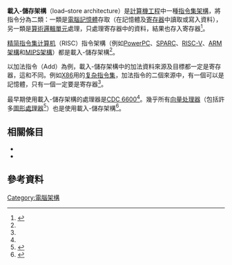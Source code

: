 '''載入-儲存架構'''（load–store architecture）是[[計算機工程|計算機工程]]中一種[[指令集架構|指令集架構]]，將指令分為二類：一類是[[電腦記憶體|電腦記憶體]]存取（在記憶體及[[寄存器|寄存器]]中讀取或寫入資料），另一類是[[算術邏輯單元|算術邏輯單元]]處理，只處理寄存器中的資料，結果也存入寄存器<ref name=Flynn>
{{cite book
 | title=Computer architecture: pipelined and parallel processor design
 | url=https://archive.org/details/computerarchitec0000flyn
 | author=Michael J. Flynn
 | year=1995
 | isbn=0867202041
}}</ref>{{rp|9-12}}。

[[精简指令集计算机|精简指令集计算机]]（RISC）指令架構（例如[[PowerPC|PowerPC]]、[[SPARC|SPARC]]、[[RISC-V|RISC-V]]、[[ARM架構|ARM架構]]和[[MIPS架構|MIPS架構]]）都是載入-儲存架構<ref name=Flynn/>{{rp|9–12}}。

以加法指令（Add）為例，載入-儲存架構中的加法資料來源及目標都一定是寄存器，這和{{le|暫存器記憶體架構|Register memory architecture}}不同。例如[[X86|X86]]用的[[复杂指令集|复杂指令集]]，加法指令的二個來源中，有一個可以是記憶體，只有一個一定要是寄存器<ref name=Flynn/>{{rp|9–12}}。

最早期使用載入-儲存架構的處理器是[[CDC_6600|CDC 6600]]<ref name=Flynn/>{{rp|54–56}}。幾乎所有[[向量处理器|向量处理器]]（包括許多[[圖形處理器|圖形處理器]]<ref>{{cite web
 | title=AMD GCN reference
 | url=http://developer.amd.com/wordpress/media/2012/12/AMD_Southern_Islands_Instruction_Set_Architecture.pdf
 | access-date=2020-11-03
 | archive-date=2021-04-27
 | archive-url=https://web.archive.org/web/20210427040613/https://developer.amd.com/wordpress/media/2012/12/AMD_Southern_Islands_Instruction_Set_Architecture.pdf
 | dead-url=no
 }}</ref>{{Better source|reason=需要其他來源說明有多少GPU使用載入-儲存架構，只用特定架構資料的一份datasheet還不太足夠|date=2020-11-03}}）也是使用載入-儲存架構<ref>
{{cite book
 | title=Memory systems and pipelined processors
 | author=Harvey G. Cragon
 | year=1996
 | isbn=0867204745
 | pages=512–513
}}</ref>。

==相關條目==
* {{le|載入-儲存單元|Load–store unit}}
* {{le|暫存器記憶體架構|Register memory architecture}}

==參考資料==
{{Reflist}}

[[Category:電腦架構|Category:電腦架構]]